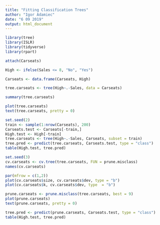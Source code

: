 ---
title: "Fitting Classification Trees"
author: "Igor Adamiec"
date: "6 09 2019"
output: html_document
---

```{r}
library(tree)
library(ISLR)
library(tidyverse)
library(rpart)
```

```{r}
attach(Carseats)
```

```{r}
High <- ifelse(Sales <= 8, "No", "Yes")
```

```{r}
Carseats <- data.frame(Carseats, High)
```

```{r}
tree.carseats <- tree(High~.-Sales, data = Carseats)
```

```{r}
summary(tree.carseats)
```
```{r}
plot(tree.carseats)
text(tree.carseats, pretty = 0)
```

```{r}
set.seed(2)
train <- sample(1:nrow(Carseats), 200)
Carseats.test <- Carseats[-train,]
High.test <- High[-train]
tree.carseats <- tree(High~.-Sales, Carseats, subset = train)
tree.pred <- predict(tree.carseats, Carseats.test, type = "class")
table(High.test, tree.pred)
```

```{r}
set.seed(3)
cv.carseats <- cv.tree(tree.carseats, FUN = prune.misclass)
names(cv.carseats)
```

```{r}
par(mfrow = c(1,2))
plot(cv.carseats$size, cv.carseats$dev, type = "b")
plot(cv.carseats$k, cv.carseats$dev, type  = "b")
```

```{r}
prune.carseats <- prune.misclass(tree.carseats, best = 9)
plot(prune.carseats)
text(prune.carseats, pretty = 0)
```

```{r}
tree.pred <- predict(prune.carseats, Carseats.test, type = "class")
table(High.test, tree.pred)
```



